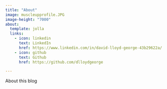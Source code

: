 ```yaml
---
title: "About"
image: muscleupprofile.JPG
image-height: "7000"
about:
  template: jolla
  links:
    - icon: linkedin
      text: LinkedIn
      href: https://www.linkedin.com/in/david-lloyd-george-43b29622a/
    - icon: github
      text: Github
      href: https://github.com/dlloydgeorge

---
```


About this blog
